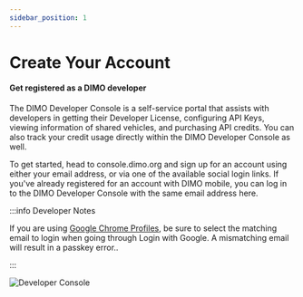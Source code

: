 ```yaml
---
sidebar_position: 1
---
```


# Create Your Account

<h4>Get registered as a DIMO developer</h4>

The DIMO Developer Console is a self-service portal that assists with developers
in getting their Developer License, configuring API Keys, viewing information of
shared vehicles, and purchasing API credits. You can also track your credit
usage directly within the DIMO Developer Console as well.

To get started, head to <span className="special-links"> console.dimo.org</span>
and sign up for an account using either your email address, or via one of the
available social login links. If you've already registered for an account with
DIMO mobile, you can log in to the DIMO Developer Console with the same email
address here.

:::info Developer Notes

If you are using
[Google Chrome Profiles](https://support.google.com/chrome/answer/2364824?hl=en&co=GENIE.Platform%3DDesktop),
be sure to select the matching email to login when going through Login with
Google. A mismatching email will result in a passkey error..

:::

![Developer Console](/img/DeveloperConsole.png)
